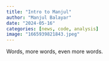 ```yaml
---
title: "Intro to Manjul"
author: "Manjul Balayar"
date: "2024-05-16"
categories: [news, code, analysis]
image: "1665939821843.jpeg"
---
```


Words, more words, even more words.